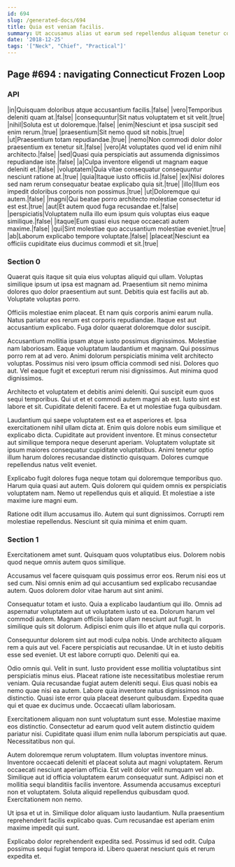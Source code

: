 ```yaml
---
id: 694
slug: /generated-docs/694
title: Quia est veniam facilis.
summary: Ut accusamus alias ut earum sed repellendus aliquam tenetur consequatur.
date: '2018-12-25'
tags: '["Neck", "Chief", "Practical"]'
---
```


## Page #694 : navigating Connecticut Frozen Loop
### API

|in|Quisquam doloribus atque accusantium facilis.|false|
|vero|Temporibus deleniti quam at.|false|
|consequuntur|Sit natus voluptatem et sit velit.|true|
|nihil|Soluta est ut doloremque.|false|
|enim|Nesciunt et ipsa suscipit sed enim rerum.|true|
|praesentium|Sit nemo quod sit nobis.|true|
|ut|Praesentium totam repudiandae.|true|
|nemo|Non commodi dolor dolor praesentium ex tenetur sit.|false|
|vero|At voluptates quod vel id enim nihil architecto.|false|
|sed|Quasi quia perspiciatis aut assumenda dignissimos repudiandae iste.|false|
|a|Culpa inventore eligendi ut magnam eaque deleniti et.|false|
|voluptatem|Quia vitae consequatur consequuntur nesciunt ratione at.|true|
|quia|Itaque iusto officiis id.|false|
|ex|Nisi dolores sed nam rerum consequatur beatae explicabo quia sit.|true|
|illo|Illum eos impedit doloribus corporis non possimus.|true|
|ut|Doloremque qui autem.|false|
|magni|Qui beatae porro architecto molestiae consectetur id est est.|true|
|aut|Et autem quod fuga recusandae et.|false|
|perspiciatis|Voluptatem nulla illo eum ipsum quis voluptas eius eaque similique.|false|
|itaque|Eum quasi eius neque occaecati autem maxime.|false|
|qui|Sint molestiae quo accusantium molestiae eveniet.|true|
|ab|Laborum explicabo tempore voluptate.|false|
|placeat|Nesciunt ea officiis cupiditate eius ducimus commodi et sit.|true|




### Section 0
Quaerat quis itaque sit quia eius voluptas aliquid qui ullam. Voluptas similique ipsum ut ipsa est magnam ad. Praesentium sit nemo minima dolores quo dolor praesentium aut sunt. Debitis quia est facilis aut ab. Voluptate voluptas porro.
 Officiis molestiae enim placeat. Et nam quis corporis animi earum nulla. Natus pariatur eos rerum est corporis repudiandae. Itaque est aut accusantium explicabo. Fuga dolor quaerat doloremque dolor suscipit.
 Accusantium mollitia ipsam atque iusto possimus dignissimos. Molestiae nam laboriosam. Eaque voluptatum laudantium et magnam. Qui possimus porro rem at ad vero. Animi dolorum perspiciatis minima velit architecto voluptas.
Possimus nisi vero ipsum officia commodi sed nisi. Dolores quo aut. Vel eaque fugit et excepturi rerum nisi dignissimos. Aut minima quod dignissimos.
 Architecto et voluptatem et debitis animi deleniti. Qui suscipit eum quos sequi temporibus. Qui ut et et commodi autem magni ab est. Iusto sint est labore et sit. Cupiditate deleniti facere. Ea et ut molestiae fuga quibusdam.
 Laudantium qui saepe voluptatem est ea et asperiores et. Ipsa exercitationem nihil ullam dicta at. Enim quis dolore nobis eum similique et explicabo dicta.
Cupiditate aut provident inventore. Et minus consectetur aut similique tempora neque deserunt aperiam. Voluptatem voluptate sit ipsum maiores consequatur cupiditate voluptatibus. Animi tenetur optio illum harum dolores recusandae distinctio quisquam. Dolores cumque repellendus natus velit eveniet.
 Explicabo fugit dolores fuga neque totam qui doloremque temporibus quo. Harum quia quasi aut autem. Quis dolorem qui quidem omnis ex perspiciatis voluptatem nam. Nemo ut repellendus quis et aliquid. Et molestiae a iste maxime iure magni eum.
 Ratione odit illum accusamus illo. Autem qui sunt dignissimos. Corrupti rem molestiae repellendus. Nesciunt sit quia minima et enim quam.
### Section 1
Exercitationem amet sunt. Quisquam quos voluptatibus eius. Dolorem nobis quod neque omnis autem quos similique.
 Accusamus vel facere quisquam quis possimus error eos. Rerum nisi eos ut sed cum. Nisi omnis enim ad qui accusantium sed explicabo recusandae autem. Quos dolorem dolor vitae harum aut sint animi.
 Consequatur totam et iusto. Quia a explicabo laudantium qui illo. Omnis ad aspernatur voluptatem aut ut voluptatem iusto ut ea.
Dolorum harum vel commodi autem. Magnam officiis labore ullam nesciunt aut fugit. In similique quis sit dolorum. Adipisci enim quis illo et atque nulla qui corporis.
 Consequuntur dolorem sint aut modi culpa nobis. Unde architecto aliquam rem a quis aut vel. Facere perspiciatis aut recusandae. Ut in et iusto debitis esse sed eveniet. Ut est labore corrupti quo. Deleniti qui ea.
 Odio omnis qui. Velit in sunt. Iusto provident esse mollitia voluptatibus sint perspiciatis minus eius. Placeat ratione iste necessitatibus molestiae rerum veniam. Quia recusandae fugiat autem deleniti sequi. Eius quasi nobis ea nemo quae nisi ea autem.
Labore quia inventore natus dignissimos non distinctio. Quasi iste error quia placeat deserunt quibusdam. Expedita quae qui et quae ex ducimus unde. Occaecati ullam laboriosam.
 Exercitationem aliquam non sunt voluptatum sunt esse. Molestiae maxime eos distinctio. Consectetur ad earum quod velit autem distinctio quidem pariatur nisi. Cupiditate quasi illum enim nulla laborum perspiciatis aut quae. Necessitatibus non qui.
 Autem doloremque rerum voluptatem. Illum voluptas inventore minus. Inventore occaecati deleniti et placeat soluta aut magni voluptatem. Rerum occaecati nesciunt aperiam officia. Est velit dolor velit numquam vel ab.
Similique aut id officia voluptatem earum consequatur sunt. Adipisci non et mollitia sequi blanditiis facilis inventore. Assumenda accusamus excepturi non et voluptatem. Soluta aliquid repellendus quibusdam quod. Exercitationem non nemo.
 Ut ipsa et ut in. Similique dolor aliquam iusto laudantium. Nulla praesentium reprehenderit facilis explicabo quas. Cum recusandae est aperiam enim maxime impedit qui sunt.
 Explicabo dolor reprehenderit expedita sed. Possimus id sed odit. Culpa possimus sequi fugiat tempora id. Libero quaerat nesciunt quis et rerum expedita et.
